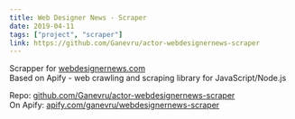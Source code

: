 ```yaml
---
title: Web Designer News - Scraper
date: 2019-04-11
tags: ["project", "scraper"]
link: https://github.com/Ganevru/actor-webdesignernews-scraper
---
```


Scrapper for [webdesignernews.com](https://www.webdesignernews.com/)  
Based on Apify - web crawling and scraping library for JavaScript/Node.js

Repo: [github.com/Ganevru/actor-webdesignernews-scraper](https://github.com/Ganevru/actor-webdesignernews-scraper)  
On Apify: [apify.com/ganevru/webdesignernews-scraper](https://apify.com/ganevru/webdesignernews-scraper)
